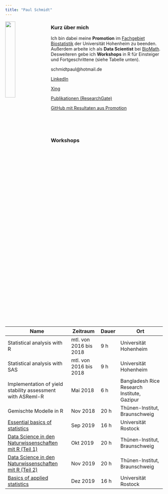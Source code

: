 ```yaml
---
title: "Paul Schmidt"
---
```


<img src="images/PauSch.jpg" style="width:25%; margin-right: 20px" align="left">

### Kurz über mich

Ich bin dabei meine **Promotion** im [Fachgebiet Biostatistik](https://www.uni-hohenheim.de/organisation/einrichtung/fg-biostatistik) der Universität Hohenheim zu beenden. Außerdem arbeite ich als **Data Scientist** bei [BioMath](https://www.biomath.de/). Desweiteren gebe ich **Workshops** in R für Einsteiger und Fortgeschrittene (siehe Tabelle unten).

schmidtpaul@hotmail.de

[LinkedIn](https://www.linkedin.com/in/schmidtpaul1989/)

[Xing](https://www.xing.com/profile/Paul_Schmidt203/cv)

[Publikationen (ResearchGate)](https://www.researchgate.net/profile/Paul_Schmidt17)

[GitHub mit Resultaten aus Promotion](https://github.com/PaulSchmidtGit/Heritability)

<br />

<br />

### Workshops

Name | Zeitraum | Dauer | Ort
-----------------|--------|----|------------
Statistical analysis with R | mtl. von 2016 bis 2018 | 9 h | Universität Hohenheim
Statistical analysis with SAS | mtl. von 2016 bis 2018 | 9 h | Universität Hohenheim
Implementation of yield stability assessment with ASReml-R | Mai 2018 | 6 h | Bangladesh Rice Research Institute, Gazipur
Gemischte Modelle in R | Nov 2018 | 20 h | Thünen-Institut, Braunschweig
[Essential basics of statistics](https://www.uni-rostock.de/en/research/support-of-early-career-researchers/graduate-academy/qualifizierungsprogramm/grundlagen-der-angewandten-statistik/) | Sep 2019 | 16 h | Universität Rostock
[Data Science in den Naturwissenschaften mit R (Teil 1)](https://biometrie-bmel.de/Kursinhalt?Kurs=2041) | Okt 2019 | 20 h | Thünen-Institut, Braunschweig
[Data Science in den Naturwissenschaften mit R (Teil 2)](https://biometrie-bmel.de/Kursinhalt?Kurs=2042) | Nov 2019 | 20 h | Thünen-Institut, Braunschweig
[Basics of applied statistics](https://www.uni-rostock.de/en/research/support-of-early-career-researchers/graduate-academy/qualifizierungsprogramm/grundlagen-der-angewandten-statistik/) | Dez 2019 | 16 h | Universität Rostock


